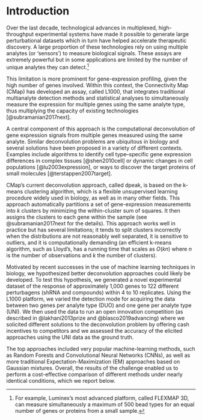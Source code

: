 
Introduction
============

<!-- 
A major limitation of multianalytes assays is their limited number of available analyte types. 
In the context of RNA profiling, the CMap group has developed a framework that integrates statistical analysis with traditional multianalyte methods to infer differential expressions for multiple genes from the same analyte type. 
We report the results of an open innovation competition that impvored upon the state-of-the-art by integrating machine-learning techniques to address the deconvultion problem. 
 -->

<!--
Over the last decade, the ability to analyze multiple analytes simultaneously from the same biological sample has contributed to creating large perturbational datasets that are essential to accelerate the discovery of novel therapeutics. However, a fundamental limitation of traditional multianalyte assays lies in the restricted extent and type of available analytes
-->

Over the last decade, technological advances in multiplexed, high-throughput experimental systems have made it possible to generate large perturbational datasets which in turn have helped accelerate therapeutic discovery. A large proportion of these technologies rely on using multiple analytes (or 'sensors') to measure biological signals. These assays are extremely powerful but in some applications are limited by the number of unique analytes they can detect.^[For example, Luminex's most advanced platform, called FLEXMAP 3D, can measure simultaneously a maximum of 500 bead types for an equal number of genes or proteins from a small sample.]

This limitation is more prominent for gene-expression profiling, given the high number of genes involved. Within this context, the Connectivity Map (CMap) has developed an assay, called L1000, that integrates traditional multianalyte detection methods and statistical analyses to simultaneously measure the expression for multiple genes using the same analyte type, thus multiplying the capacity of existing technologies [@subramanian2017next].

<!-- The algorithm D-peak is based on k-means algorithm, a general and flexible tool to conduct non-parametric regression that is very popular in biology, as well as in many other fields.  -->
<!-- The current algorithm works well, but has some limitations.  -->
<!-- > OLD Multianalyte methods for high-throughput gene-expression profiling have found widespread application in biology. The extent of these applications, however, tend to be limited by the type and number of available analytes, which typically results in prohibitive costs for big data generation. Using an assay called L1000 that measures the mRNA transcript abundance of 978 "landmark" genes from human cells, the Connectivity Map (CMap) group at the Broad Institute has developed a novel approach that matches pairs of genes to the same analyte type, or bead, to double the count of profiled genes, thus lowering greatly costs [@subramanian2017next].  -->

A central component of this approach is the computational deconvolution of gene expression signals from multiple genes measured using the same analyte. Similar deconvolution problems are ubiquitous in biology and several solutions have been proposed in a variety of different contexts. Examples include algorithms to identify cell type–specific gene expression differences in complex tissues [@shen2010cell] or dynamic changes in cell populations [@lu2003expression], or ways to discover the target proteins of small molecules [@terstappen2007target].

CMap’s current deconvolution approach, called dpeak, is based on the k-means clustering algorithm, which is a flexible  unsupervised learning procedure widely used in biology, as well as in many other fields. 
This approach automatically partitions a set of gene-expression measurements into $k$ clusters by minimizing the within-cluster sum of squares. It then assigns the clusters to each gene within the sample (see @subramanian2017next for the details). This approach works well in practice but has several limitations; it tends to split clusters incorrectly when the distributions are not reasonably well separated, it is sensitive to outliers, and it is computationally demanding (an efficient k-means algorithm, such as Lloyd's, has a running time that scales as $O(kn)$ where $n$ is the number of observations and $k$ the number of clusters).

Motivated by recent successes in the use of machine learning techniques in biology, we hypothesized better deconvolution approaches could likely be developed. To test this hypothesis, we generated a novel experimental dataset of the response of approximately 1,000 genes to 122 different perturbagens (shRNA and compounds) within 4 to 10 replicates. Using the L1000 platform, we varied the detection mode for acquiring the data between two genes per analyte type (DUO) and one gene per analyte type (UNI). We then used the data to run an open innovation competition (as described in @lakhani2013prize and @blasco2019advancing) where we solicited different solutions to the deconvolution problem by offering cash incentives to competitors and we assessed the accuracy of the elicited approaches using the UNI data as the ground truth.

The top approaches included very popular machine-learning methods, such as Random Forests and Convolutional Neural Networks (CNNs), as well as more traditional Expectation-Maximization (EM) approaches based on Gaussian mixtures. Overall, the results of the challenge enabled us to perform a cost-effective comparison of different methods under nearly identical conditions, which we report below. 

<!-- 
Based on this comparison, we found that the competitors' methods achieved significant improvements in accuracy over the k-means benchmark with respect to gene expression values, improved detection of extreme modulations, including an improved ability to detect target knockdowns in shRNA experiments; they yielded more consistent predictions across replicates (a smaller inter-replicate variability), thus leading to more reliable outcomes overall. Additionally, we evaluated the computational speed of all the approaches. Traditional parametric methods, such as the EM, achieved 60x speedup compared to the benchmark, without losing on the accuracy. Machine-learning methods, such as Random Forests, achieved greater accuracy but achieved smaller improvements in terms of speed.
 -->

<!--  of the pair, using additional information about differences in the bead proportions of the genes (within each pair, one gene has a higher proportion of beads than the other). -->

<!-- mean of the largest cluster to the gene in higher proportion and the mean value of the second largest cluster to the gene in lower proportion -->


<!-- 
As a research tool to test for alternative solutions, we used an open innovation competition [@lakhani2013prize; @blasco2019advancing]. In this paper, we report the outcomes of the competition, which successfully engaged a variety of competitorscomputer scientist, software developers and bioinformatics in the problem, resulting in a cost-effective exploration of competing approaches (random forest, gaussian mixture models, and convolutional nets) that would have been otherwise prohibitive.
 -->

<!-- Testing for alternative methods would have required substantial resources to experiment with these alternative approaches (more than what already done) and to adapt new to our data. Moreover, impossible an exhaustive search for all available approaches to try; and the combination of these different approaches.  -->


<!-- 
Shen-orr et al. (2010). Gene expression data from multiple cell-types. The problem is to quantify cell-type frequency "then deconvolve and compare cell type-specific average expression profiles for groups of mixed tissue samples." One approach is "deconvolution to be linear"
 -->

<!-- Broadly speaking, the problem is to estimate the density $f$ of a random variable $X$ based on $n$ observations from $Y = X + \epsilon$, where $\epsilon$ is a measurement error based on a possibly unknown distribution.  (Fan, 1991) -->

<!-- The solution adopted by CMap was a KNN [explain]. This is a standard technique implemented in xxx that gives a good level of accuracy [xxx] and reasonably fast computation time (xxx with the current Matlab implementation). -->




<!-- 
## Related literature 
@musa2017review review of cmap. 
@down2008bayesian A Bayesian deconvolution strategy for immunoprecipitation-based DNA methylome analysis
@liu2015compound used a fuzzy c-means Gaussian Mixture Model (GMM) to process raw L1000 data, showing better performance compared to KNN. This method is described below: 
@zhong2012gene Gene expression deconvolution in linear space
@hunt1971deconvolution one of the first deconv? 
@preibisch2014efficient Efficient Bayesian-based multiview deconvolution
 -->

<!-- 
> To deconvolute such overlapped peaks, we assumed that the fluorophore intensities of each analyte type (corresponding to a specific mRNA type) had a Gaussian distribution. The distribution of the mixture of analytes GeneH(i) and GeneL(i) corresponding to the expression levels of GeneH and GeneL, respectively, should be subject to a bimodal Gaussian distribution, with the proportion of 1.25 to 0.75. We initialized the estimations of the two Gaussian distributions using buzzy c-means clustering [11] and estimated the GMM parameters using the Nelder-Mead method [12]. Thus, the overlapped peaks were deconvoluted as the two estimated Gaussian peaks and the expression levels of the two genes sharing the same analyte were extracted. Mathematical details are included in the Supplementary Methods (the GMM model).
 -->


